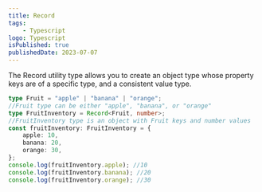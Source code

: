 ```yaml
---
title: Record
tags:
    - Typescript
logo: Typescript
isPublished: true
publishedDate: 2023-07-07
---
```


The Record utility type allows you to create an object type whose property keys are of a specific type, and a consistent value type.

```ts title="Record.ts"
type Fruit = "apple" | "banana" | "orange";
//Fruit type can be either "apple", "banana", or "orange"
type FruitInventory = Record<Fruit, number>;
//FruitInventory type is an object with Fruit keys and number values
const fruitInventory: FruitInventory = {
	apple: 10,
	banana: 20,
	orange: 30,
};
console.log(fruitInventory.apple); //10
console.log(fruitInventory.banana); //20
console.log(fruitInventory.orange); //30
```
